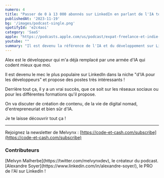 ```yaml
---
numero: 4
title: "Passer de 0 à 13 000 abonnés sur LinkedIn en parlant de l'IA tout en étant nomade - #4 Alex Soyer"
publishedAt: '2023-11-19'
bg: '/images/podcast-single.png'
spotifyId: 'e2c4aoi'
category: 'SaaS'
apple: "https://podcasts.apple.com/us/podcast/expat-freelance-et-indie-hacker-comment-vivre-de/id1701022126?i=1000632167162"
youtube: ""
summary: "Il est devenu la référence de l'IA et du développement sur LinkedIn et il a réussi à proposer des formations qui cartonnent. Un épisode pour changer de vision sur plein de choses, plein de débats 🚀"
---
```


Alex est le développeur qui m'a déjà remplacé par une armée d'IA qui codent mieux que moi. 

Il est devenu le mec le plus populaire sur LinkedIn dans la niche "d'IA pour les développeurs" et propose des postes très intéressants ! 

Derrière tout ça, il y a un vrai succès, que ce soit sur les réseaux sociaux ou pour les différentes formations qu'il propose. 

On va discuter de création de contenu, de la vie de digital nomad, d'entrepreneuriat et bien sûr d'IA. 

Je te laisse découvrir tout ça !

---

Rejoignez la newsletter de Melvynx : [https://code-et-cash.com/subscribe](https://code-et-cash.com/subscribe)

### Contributeurs

<Contributor>
[Melvyn Malherbe](https://twitter.com/melvynxdev), le créateur du podcast.
</Contributor>
<Contributor>
[Alexandre Soyer](https://www.linkedin.com/in/alexandre-soyer/), le PRO de l'AI sur LinkedIn !
</Contributor>
